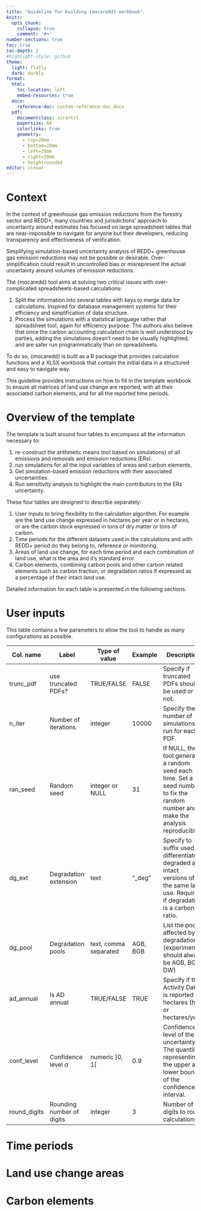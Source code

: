 ```yaml
---
title: "Guideline for building {mocaredd} workbook"
knitr:
  opts_chunk:
    collapse: true
    comment: '#>'
number-sections: true
toc: true
toc-depth: 2
#highlight-style: github
theme: 
  light: flatly
  dark: darkly
format: 
  html: 
    toc-location: left
    embed-resources: true
  docx:
    reference-doc: custom-reference-doc.docx
  pdf: 
    documentclass: scrartcl
    papersize: A4
    colorlinks: true
    geometry:
      - top=20mm
      - bottom=20mm
      - left=20mm
      - right=20mm
      - heightrounded
editor: visual
---
```


# Context {.unnumbered}

In the context of greenhouse gas emission reductions from the forestry sector and REDD+, many countries and jurisdictions' approach to uncertainty around estimates has focused on large spreadsheet tables that are near-impossible to navigate for anyone but their developers, reducing transparency and effectiveness of verification.

Simplifying simulation-based uncertainty analysis of REDD+ greenhouse gas emission reductions may not be possible or desirable. Over-simplification could result in uncontrolled bias or misrepresent the actual uncertainty around volumes of emission reductions.

The {mocaredd} tool aims at solving two critical issues with over-complicated spreadsheets-based calculations:

1.  Split the information into several tables with keys to merge data for calculations. Inspired for database management systems for their efficiency and simplification of data structure.
2.  Process the simulations with a statistical language rather that spreadsheet tool, again for efficiency purpose. The authors also believe that once the carbon accounting calculation chain is well understood by parties, adding the simulations doesn't need to be visually highlighted, and are safer run programmatically than on spreadsheets.

To do so, {mocaredd} is built as a R package that provides calculation functions and a XLSX workbook that contain the initial data in a structured and easy to navigate way.

This guideline provides instructions on how to fill in the template workbook to ensure all matrices of land use change are reported, with all their associated carbon elements, and for all the reported time periods.

# Overview of the template

The template is built around four tables to encompass all the information necessary to:

1.  re-construct the arithmetic means (not based on simulations) of all emissions and removals and emission reductions (ERs).
2.  run simulations for all the input variables of areas and carbon elements,
3.  Get simulation-based emission reductions with their associated uncertainties.
4.  Run sensitivity analysis to highlight the main contributors to the ERs uncertainty.

These four tables are designed to describe separately:

1.  User inputs to bring flexibility to the calculation algorithm. For example are the land use change expressed in hectares per year or in hectares, or are the carbon stock expressed in tons of dry matter or tons of carbon.
2.  Time periods for the different datasets used in the calculations and with REDD+ period do they belong to, reference or monitoring.
3.  Areas of land use change, for each time period and each combination of land use, what is the area and it's standard error.
4.  Carbon elements, combining carbon pools and other carbon related elements such as carbon fraction, or degradation ratios if expressed as a percentage of their intact land use.

Detailed information for each table is presented in the following sections.

# User inputs

This table contains a few parameters to allow the tool to handle as many configurations as possible.

| Col. name | Label | Type of value | Example | Description |
|---------------|---------------------|----------------------|--------|--------|
| trunc_pdf | use truncated PDFs? | TRUE/FALSE | FALSE | Specify if truncated PDFs should be used or not. |
| n_iter | Number of iterations | integer | 10000 | Specify the number of simulations to run for each PDF. |
| ran_seed | Random seed | integer or NULL | 31 | If NULL, the tool generates a random seed each time. Set a seed number to fix the random number and make the analysis reproducible. |
| dg_ext | Degradation extension | text | "\_deg" | Specify to suffix used to differentiate degraded and intact versions of the same land use. Required if degradation is a carbon ratio. |
| dg_pool | Degradation pools | text, comma separated | AGB, BGB | List the pools affected by degradation (experimental, should always be AGB, BGB, DW) |
| ad_annual | Is AD annual | TRUE/FALSE | TRUE | Specify if the Activity Data is reported in hectares (ha) or hectares/year |
| conf_level | Confidence level $\alpha$ | numeric $]0,1[$ | 0.9 | Confidence level of the uncertainty. The quantiles representing the upper ad lower bound of the confidence interval. |
| round_digits | Rounding number of digits | integer | 3 | Number of digits to round calculations. |

# Time periods

# Land use change areas

# Carbon elements

